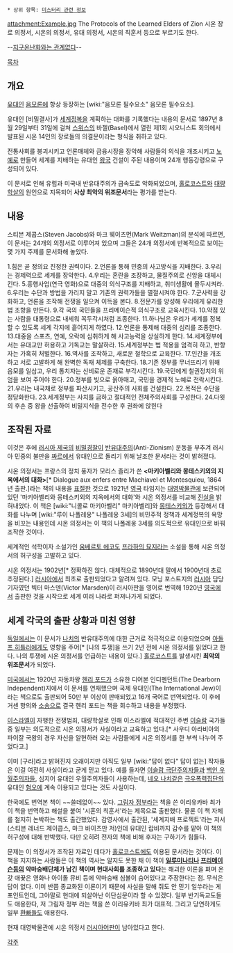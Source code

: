  * 상위 항목: [[미스터리 관련 정보]]
attachment:Example.jpg
The Protocols of the Learned Elders of Zion
시온 장로 의정서, 시온의 의정서, 유대 의정서, 시온의 칙훈서 등으로 부르기도 한다.

--[[지구온난화]][[교토 의정서|와는 관계없다]]--

[[목차]]

== 개요 ==
[[유대인]] [[음모론]]에 항상 등장하는 [wiki:"음모론 필수요소" 음모론 필수요소].

유대인 [비밀결사]가 [[세계정복]]을 계획하는 대화를 기록했다는 내용의 문서로 1897년 8월 29일부터 31일에 걸쳐 [[스위스]]의 바젤(Basel)에서 열린 제1회 시오니스트 회의에서 발표된 시온 14인의 장로들의 의결문이라는 형식을 취하고 있다.

전통사회를 붕괴시키고 언론매체와 금융시장을 장악해 사람들의 의식을 개조시키고 [[노예]]로 만들어 세계를 지배하는 유대인 [[왕국]] 건설이 주된 내용이며 24개 행동강령으로 구성되어 있다.

이 문서로 인해 유럽과 미국내 반유대주의가 급속도로 악화되었으며, [[홀로코스트]]와 [[대량학살]]의 원인으로 지목되어 '''사상 최악의 위조문서'''라는 평가를 받는다.

== 내용 ==
스티븐 제콥스(Steven Jacobs)와 마크 웨이츠먼(Mark Weitzman)의 분석에 따르면, 이 문서는 24개의 의정서로 이루어져 있으며 그들은 24개 의정서에 반복적으로 보이는 몇 가지 주제를 문서화해 놓았다.

1.힘은 곧 정의요 진정한 권력이다.
2.언론을 통해 민중의 사고방식을 지배한다.
3.우리는 경제력으로 세계를 장악한다.
4.우리는 혼란을 조장하고, 물질주의로 신앙을 대체시킨다.
5.흥행사업(연극 영화)으로 대중의 의식구조를 지배하고, 취미생활에 몰두시켜라.
6.우리는 수단과 방법을 가리지 말고 기존의 권력가들을 멸절시켜야 한다.
7.군사력을 강화하고, 언론을 조작해 전쟁을 일으켜 이득을 본다.
8.전문가를 양성해 우리에게 유리한 법 조항을 만든다.
9.각 국의 국민들을 프리메이슨적 의식구조로 교육시킨다.
10.약점 있는 사람을 대통령으로 내세워 꼭두각시처럼 조종한다.
11.하나님은 우리가 세계를 정복할 수 있도록 세계 각지에 흩어지게 하였다.
12.언론을 통제해 대중의 심리를 조종한다.
13.대중을 스포츠, 연예, 오락에 심취하게 해 사고능력을 상실하게 한다.
14.세계정부에서는 유대교만 허용하고 기독교는 말살하라.
15.세계정부는 법 적용을 엄격히 하고, 반항자는 가혹히 처벌한다.
16.역사를 조작하고, 새로운 철학으로 교육한다.
17.인간을 개조하고 서로 고발하게 해 완벽한 독재 체제를 구축한다.
18.기존 정부를 무너뜨리기 위해 음모를 일삼고, 우리 통치자는 신비로운 존재로 부각시킨다.
19.국민에게 철권정치의 위엄을 보여 주어야 한다.
20.정부를 빚으로 옭아매고, 국민을 경제적 노예로 전락시킨다.
21.우리는 내국채로 정부를 파산시키고, 공산주의 사회를 건설한다.
22.목적은 수단을 정당화한다.
23.세계정부는 사치를 금하고 절대적인 전체주의사회를 구성한다.
24.다윗의 후손 중 왕을 선출하여 비밀지식을 전수한 후 권좌에 앉힌다

== 조작된 자료 ==
이것은 후에 [[러시아 제국]]의 [[비밀경찰]]이 [[반유대주의]](Anti-Zionism) 운동을 부추겨 러시아 민중의 불만을 [[짜르]]에서 유대인으로 돌리기 위해 날조한 문서라는 것이 밝혀졌다.

시온 의정서는 프랑스의 정치 풍자가 모리스 졸리가 쓴 '''<마키아벨리와 몽테스키외의 지옥에서의 대화>'''[* Dialogue aux enfers entre Machiavel et Montesquieu, 1864년 출판.]라는 책의 내용을 [[표절]]한 것으로 1921년 [[영국]] 타임지는 [[대영박물관]]에 보관되어있던 '마키아벨리와 몽테스키외의 지옥에서의 대화'와 시온 의정서를 비교해 [[진실]]을 밝혀내었다. 
이 책은 [wiki:"니콜로 마키아벨리" 마키아벨리]와 [[몽테스키외]]가 등장해서 대화를 나누며 [wiki:"루이 나폴레옹" 나폴레옹 3세]의 비민주적 정책과 세계정복의 욕망을 비꼬는 내용인데 시온 의정서는 이 책의 나폴레옹 3세를 의도적으로 유대인으로 바꿔 조작한 것이다.

세계적인 석학이자 소설가인 [[움베르토 에코]]도 [[프라하의 묘지]]라는 소설을 통해 시온 의정서의 허구성을 고발하고 있다.

시온 의정서는 1902년[* 정확하진 않다. 대체적으로 1890년대 말에서 1900년대 초로 추정된다.] [[러시아]]에서 최초로 출판되었다고 알려져 있다. 모닝 포스트지의 [[러시아]] 담당 기자였던 빅터 마스덴(Victor Marsden)이 러시아판을 영어로 번역해 1920년 [[영국]]에서 출판한 것을 시작으로 세계 여러 나라로 퍼져나가게 되었다.

== 세계 각국의 출판 상황과 미친 영향 ==
[[독일]]에서는 이 문서가 [[나치]]의 반유대주의에 대한 근거로 적극적으로 이용되었으며 [[아돌프 히틀러]]에게도 영향을 주어[* [나의 투쟁]을 쓰기 2년 전에 시온 의정서를 읽었다고 한다. 나의 투쟁에 시온 의정서를 언급하는 내용이 있다.] [[홀로코스트]]를 발생시킨 '''최악의 위조문서'''가 되었다.

[[미국]]에서는 1920년 자동차왕 [[헨리 포드]]가 소유한 디어본 인디펜던트(The Dearborn Independent)지에서 이 문서를 연재했으며 국제 유대인(The International Jew)이라는 책으로도 출판되어 50만 부 이상이 판매되었고 16개 국어로 번역되었다. 이 후에 거센 항의와 [[소송]]으로 결국 헨리 포드는 책을 회수하고 내용을 부정했다.

[[이스라엘]]이 자행한 전쟁범죄, 대량학살로 인해 이스라엘에 적대적인 주변 [[이슬람]] 국가들 중 일부는 의도적으로 시온 의정서가 사실이라고 교육하고 있다.[* 사우디 아라비아의 파이잘 국왕의 경우 자신을 알현하러 오는 사람들에게 시온 의정서를 한 부씩 나누어 주었다고.] 

이미 [구라]라고 밝혀진지 오래이지만 아직도 일부 [wiki:"답이 없다" 답이 없는] 작자들은 이걸 여전히 사실이라고 굳게 믿고 있다. 예를 들자면 [[이슬람 극단주의]]자들과 [[백인 우월주의]]자들, 심지어 유대인 우월주의자들이 사용하는데, [[네오 나치]]같은 [[극우]]폭력집단의 유대인 [[혐오]]에 계속 이용되고 있다는 것도 사실이다. 

한국에도 번역본 책이 ~~쓸데없이~~ 있다. [[그림자 정부]]라는 책을 쓴 이리유카바 최가 이 책을 번역하고 해설을 붙여 '시혼의 칙훈서'라는 제목으로 출판했다. 물론 이 책 자체를 철저히 논박하는 책도 출간했었다. 감영사에서 출간된, '세계지배 프로젝트'라는 저서(스티븐 레너드 제이콥스, 마크 바이츠만 저)인데 유대인 랍비까지 감수를 맡아 이 책의 허구성에 대해 반박했다. 다만 오히려 전자의 책에 비해 후자는 구하기가 힘들다.

문제는 이 의정서가 조작된 자료인 데다가 [[홀로코스트]]에도 이용된 문서라는 것이다. 이 책을 지지하는 사람들은 이 책의 역사는 알지도 못한 채 이 책이 '''[[일루미나티]]나 [[프리메이슨]]등의 악마숭배단체가 남긴 책이며 현대사회를 조종하고 있다'''는 해괴한 이론을 펴며 온갖 애꿎은 영화나 아이돌 뮤비 등에 악마숭배 심볼이 숨어있다고 주장한다는 점. 무식은 답이 없다. 이미 반쯤 종교화된 이론이기 때문에 사실을 말해 줘도 안 믿기 일쑤라는 게 포인트인데, 그야말로 현대에 되살아난 이단심문이라 할 수 있겠다. 일부 반기독교도들도 애용한다, 저 그림자 정부 라는 책을 쓴 이리유키바 최가 대표적. 그리고 당연하게도 일부 [[환빠]]들도 애용한다.

현재 대영박물관에 시온 의정서 [[러시아어]]판이 남아있다고 한다.

[[각주]]
